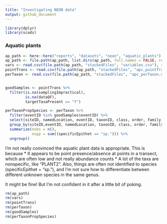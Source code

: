 ```yaml
---
title: "Investigating NEON data"
output: github_document
---
```


```r
library(dplyr)
library(scads)
```

### Aquatic plants

```r

ap_path <- here::here("reports", "datasets", "neon", "aquatic_plants")
ap_path <- file.path(ap_path, list.dirs(ap_path, full.names = FALSE, recursive = F)[ which(nchar(list.dirs(ap_path, full.names = FALSE, recursive = F)) > 2)]) 
vars <- read.csv(file.path(ap_path, "stackedFiles", "variables.csv"), stringsAsFactors = F)
pointTrans <- read.csv(file.path(ap_path, "stackedFiles", "apc_pointTransect.csv"), stringsAsFactors = F)
perTaxon <- read.csv(file.path(ap_path, "stackedFiles", "apc_perTaxon.csv"), stringsAsFactors = F)


goodSamples <- pointTrans %>%
  filter(is.na(samplingImpractical),
         is.na(dataQF),
         targetTaxaPresent == "Y")

perTaxonPropSpecies <- perTaxon %>%
  filter(eventID %in% goodSamples$eventID) %>%
  select(siteID, namedLocation, eventID, taxonID, class, order, family, genus, specificEpithet) %>%
  group_by(siteID,eventID, namedLocation, taxonID, class, order, family, genus) %>%
  summarize(nobs = n(),
            nspp = sum((specificEpithet == "sp."))) %>%
  ungroup()

```

I'm not really convinced the aquatic plant data is appropriate. This is because 
* It appears to be point presence/absence at points in a transect, which are often low and not really abundance counts
* A lot of the taxa are nonspecific, like "PLANT2". Also, things are often not identified to species (specificEpithet = "sp."), and I'm not sure how to differentiate between different unknown species in the same genus. 

It might be fine! But I'm not confident in it after a little bit of poking. 

```r

rm(ap_path)
rm(vars)
rm(pointTrans)
rm(perTaxon)
rm(goodSamples) 
rm(perTaxonPropSpecies)

```